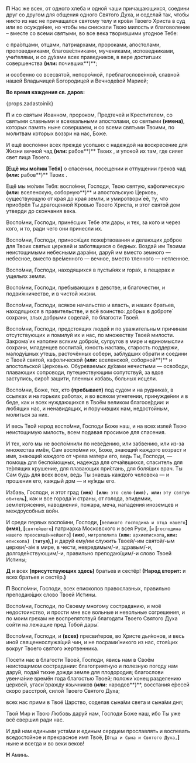 
**П** Нас же всех, от одного хлеба и одной чаши причащающихся, соедини друг со другом для общения одного Святого Духа, и соделай так, чтобы никто из нас не причащался святому телу и кро́ви Твоего Христа в суд или во осужде́ние, но чтобы мы снискали Твою милость и благоволение – вместе со всеми святыми, во все века творившими угодное Тебе:

с пра́отцами, отцами, патриархами, пророками, апостолами, проповедниками, благове́стниками, мучениками, исповедниками, учи́телями, и со ду́хами всех праведников, в вере достигших совершенства **(или:** почивших**)**;

и особенно со всесвято́й, непоро́чной, преблагослове́нной, славной нашей Владычицей Богородицей и Вечноде́вой Марией;

**Во время каждения св. даров:**

{props.zadastoinik}

**П** и со святым Иоанном, пророком, Предтечей и Крестителем, со святыми славными и всехвальными апостолами, со святыми **(имена)**, которых память ныне совершаем, и со всеми святыми Твоими, по молитвам которых воззри на нас, Боже.

И ещё воспо́мни всех прежде усопших с надеждой на воскресение для Жизни вечной чад **(или:** рабов**)** Твоих <NamesEditorInput type="Об упокоении" />, и упокой их там, где сияет свет лица Твоего.

**[**Ещё мы мо́лим Тебя**]** о спасении, посещении и отпущении грехов чад **(или:** рабов**)** Твоих <NamesEditorInput type="О здравии" />.

Ещё мы мо́лим Тебя: воспо́мни, Господи, Твою святую, кафолическую **(или:** вселенскую, соборную**)** и апостольскую Церковь, существующую от края до края земли, и умиротвори́ её, ту, что приобрёл Ты драгоценной Кровью Твоего Христа, и этот святой дом утверди до скончания века.

Воспо́мни, Господи, принёсших Тебе эти дары, и тех, за кого и через кого, и то, ради чего они принесли их.

Воспо́мни, Господи, принося́щих поже́ртвования и делающих доброе для Твоих святых церквей и заботящихся о бедных. Воздай им Твоими неистощимыми небесными дара́ми, дару́й им вместо земного — небесное, вместо вре́менного — вечное, вместо тленного — нетленное.

Воспо́мни, Господи, находящихся в пусты́нях и гора́х, в пещерах и ущельях земли.

Воспо́мни, Господи, пребывающих в девстве, и благочестии, и подви́жничестве, и в чистой жизни.

Воспо́мни, Господи, всякое начальство и власть, и наших братьев, находящихся в правительстве, и всё воинство: добрых в доброте́ сохрани, злых добрыми соделай, по благости Твоей.

Воспо́мни, Господи, предстоящих людей и по уважительным причинам отсутствующих и помилуй их и нас, по множеству Твоей милости. Закрома́ их наполни всяким добро́м, супругов в мире и единомыслии сохрани, младенцев воспитай, юность наставь, старость поддержи, малоду́шных утешь, расточённых собери, заблудших обрати и соедини с Твоей святой, кафолической **(или:** вселенской, соборной**)** и апостольской Церковью. Обуреваемых ду́хами нечистыми — освободи, плавающих сопроводи, путешествующим сопутствуй, за вдов заступись, сиро́т защити, пленных избавь, больных исцели.

Воспо́мни, Боже, тех, кто **(**пребывает**)** под судом и на рудника́х, в ссылках и на горьких работах, и во всяком угнетении, принужде́нии и в беде, как и всех нуждающихся в Твоём великом благосе́рдии: и лю́бящих нас, и ненавидящих, и поручивших нам, недостойным, молиться за них.

И весь Твой народ воспо́мни, Господи Боже наш, и на всех излей Твою неистощимую милость, всем подавая просимое для спасения.

И тех, кого мы не воспо́мнили по неве́дению, или забвению, или из-за множества имён, Сам воспо́мни их, Боже, знающий каждого возраст и имя, знающий каждого от чрева матери его, ведь Ты, Господи, — помощь для беспо́мощных, надежда для отча́явшихся, спаситель для те́рпящих крушение, для плавающих при́стань, для боля́щих врач. Ты Сам будь для всех всем, ведь Ты знаешь каждого человека — и прошения его, каждый дом — и ну́жды его.

Избавь, Господи, и этот град **`(имя) [или:`** `это село` **`(имя), или:`** `эту святую обитель`**]**, как и все города́ и страны, от голода, эпидемии, землетрясения, наводнения, пожара, меча, нападения иноземцев и междоусобных войн.

И среди первых воспо́мни, Господи, **[**`великого господина и отца нашего`**]** **(имя)**, **[**`святейшего`**]** патриарха Московского и всея Руси, **[**`и` **[**`господина нашего преосвяще́ннейшего`**] `(имя)`**, `митрополита` **`(или:`** `архиепископа`**, `или:`** `епископа`**`) (титул`)**,**]** и дару́й ему/им служить Твоей/-им святой/-ым церкви/-а́м в мире, в чести, невредимым/-и, здравым/-и, долгоде́нствующим/-и, правильно преподаю́щим/-и слово Твоей Истины;

**Д** и всех **(**присутствующих здесь**)** братьев и сестёр! **(Народ вторит:** и всех братьев и сестёр.**)**

**П** Воспо́мни, Господи, всех епископов православных, правильно преподаю́щих слово Твоей Истины.

Воспо́мни, Господи, по Своему многому состраданию, и моё недостоинство, и прости мне все вольные и невольные согрешения, и по моим грехам не воспрепятствуй благодати Твоего Святого Духа сойти на лежащие пред Тобой дары́.

Воспо́мни, Господи, и **(**всех**)** пресви́теров, во Христе дья́конов, и весь иной священнослужа́щий чин, и не посрами́ никого из нас, стоя́щих вокруг Твоего святого жертвенника.

Посети нас в благости Твоей, Господи, явись нам в Своём неистощимом сострадании: благоприятную и полезную погоду нам дару́й, подай тихие дожди земле для плодородия; благослови увенча́ние времён года благостью Твоей; положи́ конец разделению церквей, угаси́ вражду язычников **(или:** народов**)**, восстания е́ресей скоро расстрой, силой Твоего Святого Духа;

всех нас прими в Твоё Царство, соделав сына́ми света и сына́ми дня;

Твой Мир и Твою Любовь дару́й нам, Господи Боже наш, ибо Ты уже всё свершил ради нас.

И дай нам едиными уста́ми и единым сердцем прославлять и воспевать вседостойное и прекрасное имя Твоё, **[**`Отца и Сына и Святого Духа,`**]** ныне и всегда и во веки веков!

**Н** Аминь.
